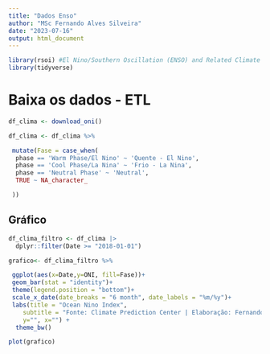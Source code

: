 ---
title: "Dados Enso"
author: "MSc Fernando Alves Silveira"
date: "2023-07-16"
output: html_document
---

```{r setup, include=FALSE}
library(rsoi) #El Nino/Southern Oscillation (ENSO) and Related Climate Indices
library(tidyverse)
```

# Baixa os dados - ETL

```{r}
df_clima <- download_oni()

df_clima <- df_clima %>%

 mutate(Fase = case_when(
  phase == 'Warm Phase/El Nino' ~ 'Quente - El Nino',
  phase == 'Cool Phase/La Nina' ~ 'Frio - La Nina',
  phase == 'Neutral Phase' ~ 'Neutral',
  TRUE ~ NA_character_

 ))

```

## Gráfico

```{r fig.height=8, fig.width=8}
df_clima_filtro <- df_clima |> 
  dplyr::filter(Date >= "2018-01-01")

grafico<- df_clima_filtro %>%

 ggplot(aes(x=Date,y=ONI, fill=Fase))+
 geom_bar(stat = "identity")+
 theme(legend.position = "bottom")+
 scale_x_date(date_breaks = "6 month", date_labels = "%m/%y")+
 labs(title = "Ocean Nino Index", 
    subtitle = "Fonte: Climate Prediction Center | Elaboração: Fernando Alves Silveira",
    y="", x="") +
  theme_bw()

plot(grafico)

```

